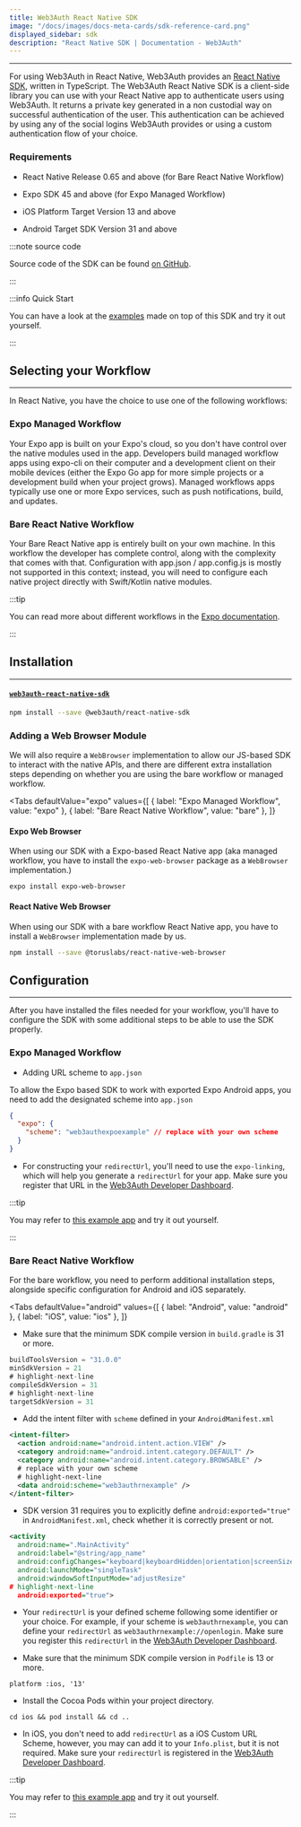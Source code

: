 ```yaml
---
title: Web3Auth React Native SDK
image: "/docs/images/docs-meta-cards/sdk-reference-card.png"
displayed_sidebar: sdk
description: "React Native SDK | Documentation - Web3Auth"
---
```



---

For using Web3Auth in React Native, Web3Auth provides an [React Native SDK](https://github.com/Web3Auth/web3auth-react-native-sdk), written in
TypeScript. The Web3Auth React Native SDK is a client-side library you can use with your React Native app to authenticate users using Web3Auth. It
returns a private key generated in a non custodial way on successful authentication of the user. This authentication can be achieved by using any of
the social logins Web3Auth provides or using a custom authentication flow of your choice.

### Requirements

- React Native Release 0.65 and above (for Bare React Native Workflow)

- Expo SDK 45 and above (for Expo Managed Workflow)

- iOS Platform Target Version 13 and above

- Android Target SDK Version 31 and above

:::note source code

Source code of the SDK can be found [on GitHub](https://github.com/Web3Auth/web3auth-react-native-sdk/).

:::

:::info Quick Start

You can have a look at the [examples](https://github.com/Web3Auth/examples/tree/main/react-native) made on top of this SDK and try it out yourself.

:::

## Selecting your Workflow

---

In React Native, you have the choice to use one of the following workflows:

### Expo Managed Workflow

Your Expo app is built on your Expo's cloud, so you don't have control over the native modules used in the app. Developers build managed workflow apps
using expo-cli on their computer and a development client on their mobile devices (either the Expo Go app for more simple projects or a development
build when your project grows). Managed workflows apps typically use one or more Expo services, such as push notifications, build, and updates.

### Bare React Native Workflow

Your Bare React Native app is entirely built on your own machine. In this workflow the developer has complete control, along with the complexity that
comes with that. Configuration with app.json / app.config.js is mostly not supported in this context; instead, you will need to configure each native
project directly with Swift/Kotlin native modules.

:::tip

You can read more about different workflows in the [Expo documentation](https://docs.expo.dev/introduction/managed-vs-bare/).

:::

## Installation

---

#### [`web3auth-react-native-sdk`](https://github.com/web3auth/web3auth-react-native-sdk)

```bash npm2yarn
npm install --save @web3auth/react-native-sdk
```

### Adding a Web Browser Module

We will also require a `WebBrowser` implementation to allow our JS-based SDK to interact with the native APIs, and there are different extra
installation steps depending on whether you are using the bare workflow or managed workflow.

<Tabs
  defaultValue="expo"
  values={[
    { label: "Expo Managed Workflow", value: "expo" },
    { label: "Bare React Native Workflow", value: "bare" },
  ]}
>

<TabItem value="expo">

#### Expo Web Browser

When using our SDK with a Expo-based React Native app (aka managed workflow, you have to install the `expo-web-browser` package as a `WebBrowser`
implementation.)

```shell
expo install expo-web-browser
```

</TabItem>

<TabItem value="bare">

#### React Native Web Browser

When using our SDK with a bare workflow React Native app, you have to install a `WebBrowser` implementation made by us.

```bash npm2yarn
npm install --save @toruslabs/react-native-web-browser
```

</TabItem>
</Tabs>





## Configuration

---

After you have installed the files needed for your workflow, you'll have to configure the SDK with some additional steps to be able to use the SDK
properly.

### Expo Managed Workflow

- Adding URL scheme to `app.json`

To allow the Expo based SDK to work with exported Expo Android apps, you need to add the designated scheme into `app.json`

```json
{
  "expo": {
    "scheme": "web3authexpoexample" // replace with your own scheme
  }
}
```

- For constructing your `redirectUrl`, you'll need to use the `expo-linking`, which will help you generate a `redirectUrl` for your app. Make sure you
  register that URL in the [Web3Auth Developer Dashboard](https://dashboard.web3auth.io).

:::tip

You may refer to [this example app](https://github.com/Web3Auth/examples/tree/main/react-native/rn-expo-example) and try it out yourself.

:::

### Bare React Native Workflow

For the bare workflow, you need to perform additional installation steps, alongside specific configuration for Android and iOS separately.

<Tabs
  defaultValue="android"
  values={[
    { label: "Android", value: "android" },
    { label: "iOS", value: "ios" },
  ]}
>

<TabItem value="android">

- Make sure that the minimum SDK compile version in `build.gradle` is 31 or more.

```gradle
buildToolsVersion = "31.0.0"
minSdkVersion = 21
# highlight-next-line
compileSdkVersion = 31
# highlight-next-line
targetSdkVersion = 31
```

- Add the intent filter with `scheme` defined in your `AndroidManifest.xml`

```xml
<intent-filter>
  <action android:name="android.intent.action.VIEW" />
  <category android:name="android.intent.category.DEFAULT" />
  <category android:name="android.intent.category.BROWSABLE" />
  # replace with your own scheme
  # highlight-next-line
  <data android:scheme="web3authrnexample" />
</intent-filter>
```

- SDK version 31 requires you to explicitly define `android:exported="true"` in `AndroidManifest.xml`, check whether it is correctly present or not.

```xml
<activity
  android:name=".MainActivity"
  android:label="@string/app_name"
  android:configChanges="keyboard|keyboardHidden|orientation|screenSize|uiMode"
  android:launchMode="singleTask"
  android:windowSoftInputMode="adjustResize"
# highlight-next-line
  android:exported="true">
```

- Your `redirectUrl` is your defined scheme following some identifier or your choice. For example, if your scheme is `web3authrnexample`, you can define
  your `redirectUrl` as `web3authrnexample://openlogin`. Make sure you register this `redirectUrl` in the
  [Web3Auth Developer Dashboard](https://dashboard.web3auth.io).


</TabItem>

<TabItem value="ios">

- Make sure that the minimum SDK compile version in `Podfile` is 13 or more.

```Podfile
platform :ios, '13'
```

- Install the Cocoa Pods within your project directory.

```shell
cd ios && pod install && cd ..
```

- In iOS, you don't need to add `redirectUrl` as a iOS Custom URL Scheme, however, you may can add it to your `Info.plist`, but it is not required.
  Make sure your `redirectUrl` is registered in the [Web3Auth Developer Dashboard](https://dashboard.web3auth.io).

</TabItem>

</Tabs>

:::tip

You may refer to [this example app](https://github.com/Web3Auth/examples/tree/main/react-native/rn-bare-example) and try it out yourself.

:::
